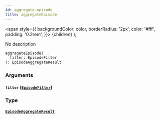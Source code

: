 ```yaml
---
id: aggregate-episode
title: aggregateEpisode
---
```


<span
style={{
      backgroundColor: color,
      borderRadius: '2px',
      color: '#fff',
      padding: '0.2rem',
    }}>
{children}
</span>
);

No description

```graphql
aggregateEpisode(
  filter: EpisodeFilter
): EpisodeAggregateResult

```

### Arguments

#### `filter` ([`EpisodeFilter`](/docs/schema/inputs/episode-filter))

### Type

#### [`EpisodeAggregateResult`](/docs/schema/objects/episode-aggregate-result)
